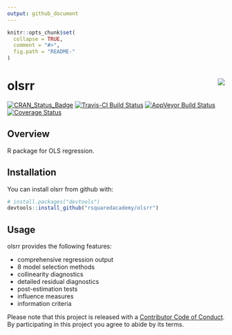 ```yaml
---
output: github_document
---
```


<!-- README.md is generated from README.Rmd. Please edit that file -->

```r
knitr::opts_chunk$set(
  collapse = TRUE,
  comment = "#>",
  fig.path = "README-"
)
```

# olsrr <img src="olsrr.jpg" align="right" />

[![CRAN_Status_Badge](http://www.r-pkg.org/badges/version/olsrr)](https://cran.r-project.org/package=olsrr)
[![Travis-CI Build Status](https://travis-ci.org/rsquaredacademy/olsrr.svg?branch=master)](https://travis-ci.org/rsquaredacademy/olsrr)
[![AppVeyor Build Status](https://ci.appveyor.com/api/projects/status/github/rsquaredacademy/olsrr?branch=master&svg=true)](https://ci.appveyor.com/project/rsquaredacademy/olsrr)
[![Coverage Status](https://img.shields.io/codecov/c/github/rsquaredacademy/olsrr/master.svg)](https://codecov.io/github/rsquaredacademy/olsrr?branch=master)

## Overview

R package for OLS regression.

## Installation

You can install olsrr from github with:

```r
# install.packages("devtools")
devtools::install_github("rsquaredacademy/olsrr")
```

## Usage

olsrr provides the following features:

- comprehensive regression output
- 8 model selection methods
- collinearity diagnostics
- detailed residual diagnostics
- post-estimation tests
- influence measures
- information criteria

Please note that this project is released with a [Contributor Code of Conduct](CONDUCT.md). By participating in this project you agree to abide by its terms.
